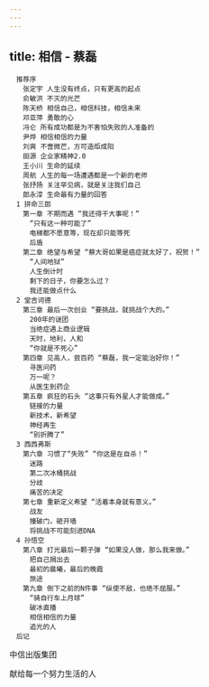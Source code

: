 ```yaml
---
---
---
```

title: 相信 - 蔡磊
---


```
　推荐序
　　张定宇 人生没有终点，只有更高的起点
　　俞敏洪 不灭的光芒
　　陈天桥 相信自己，相信科技，相信未来
　　邓亚萍 勇敢的心
　　冯仑 所有成功都是为不害怕失败的人准备的
　　尹烨 相信相信的力量
　　刘爽 不啻微芒，方可造炬成阳
　　田源 企业家精神2.0
　　王小川 生命的延续
　　周航 人生的每一场遭遇都是一个新的老师
　　张抒扬 关注罕见病，就是关注我们自己
　　郎永淳 生命最有力量的回答
　1 拼命三郎
　　第一章 不期而遇 “我还得干大事呢！”
　　　“只有这一种可能了”
　　　电梯都不愿意等，现在却只能等死
　　　后盾
　　第二章 绝望与希望 “蔡大哥如果是癌症就太好了，祝贺！”
　　　“人间地狱”
　　　人生倒计时
　　　剩下的日子，你要怎么过？
　　　我还能做点什么
　2 堂吉诃德
　　第三章 最后一次创业 “要挑战，就挑战个大的。”
　　　200年的谜团
　　　当绝症遇上商业逻辑
　　　天时，地利，人和
　　　“你就是不死心”
　　第四章 见高人，尝百药 “蔡磊，我一定能治好你！”
　　　寻医问药
　　　万一呢？
　　　从医生到药企
　　第五章 疯狂的石头 “这事只有外星人才能做成。”
　　　链接的力量
　　　新技术，新希望
　　　神经再生
　　　“别折腾了”
　3 西西弗斯
　　第六章 习惯了“失败” “你这是在自杀！”
　　　迷路
　　　第二次冰桶挑战
　　　分歧
　　　痛苦的决定
　　第七章 重新定义希望 “活着本身就有意义。”
　　　战友
　　　撞破门，砸开墙
　　　将挑战不可能刻进DNA
　4 孙悟空
　　第八章 打光最后一颗子弹 “如果没人做，那么我来做。”
　　　把自己捐出去
　　　最初的晨曦，最后的晚霞
　　　旅途
　　第九章 倒下之前的N件事 “纵使不敌，也绝不屈服。”
　　　“骑自行车上月球”
　　　破冰直播
　　　相信相信的力量
　　　追光的人
　后记
```




中信出版集团







献给每一个努力生活的人